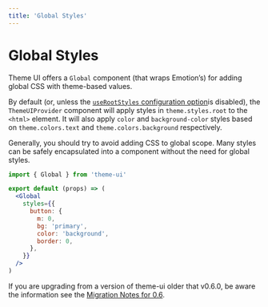 ```yaml
---
title: 'Global Styles'
---
```


# Global Styles

Theme UI offers a `Global` component (that wraps Emotion’s) for adding global
CSS with theme-based values.


By default (or, unless the
[`useRootStyles` configuration option](/theming#configuration-flags)is
disabled), the `ThemeUIProvider` component will apply styles in
`theme.styles.root` to the `<html>` element. It will also apply `color` and
`background-color` styles based on `theme.colors.text` and
`theme.colors.background` respectively.

<Note>
  Generally, you should try to avoid adding CSS to global scope. Many styles can
  be safely encapsulated into a component without the need for global styles.
</Note>

```jsx
import { Global } from 'theme-ui'

export default (props) => (
  <Global
    styles={{
      button: {
        m: 0,
        bg: 'primary',
        color: 'background',
        border: 0,
      },
    }}
  />
)
```

<Note>

If you are upgrading from a version of theme-ui older that v0.6.0, be aware the
information see the
[Migration Notes for 0.6](https://theme-ui.com/migrating/#breaking-changes).

</Note>
